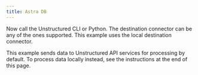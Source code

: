 ```yaml
---
title: Astra DB
---
```



<NewDocument />


<SharedContentAstraDB/>

Now call the Unstructured CLI or Python. The destination connector can be any of the ones supported. This example uses the local destination connector.

This example sends data to Unstructured API services for processing by default. To process data locally instead, see the instructions at the end of this page.


<CodeGroup>
  <AstraDBSh />
  <AstraDBPyV2 />
  <AstraDBPyV1 />
</CodeGroup>


<SharedPartitionByAPIOSS/>